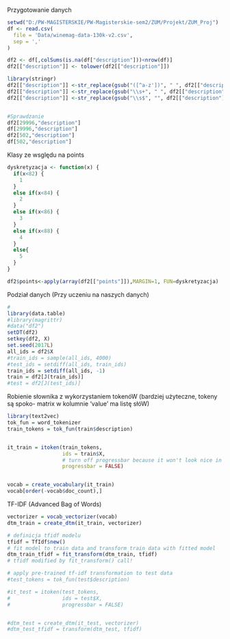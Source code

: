 Przygotowanie danych
```r
setwd("D:/PW-MAGISTERSKIE/PW-Magisterskie-sem2/ZUM/Projekt/ZUM_Proj")
df <- read.csv(
  file = 'Data/winemag-data-130k-v2.csv',
  sep = ','
)

df2 <- df[,colSums(is.na(df["description"]))<nrow(df)]
df2[["description"]] <- tolower(df2[["description"]])

library(stringr)
df2[["description"]] <-str_replace(gsub("([^a-z'])", " ", df2[["description"]]), "B", "b") 
df2[["description"]] <-str_replace(gsub("\\s+", " ", df2[["description"]]), "B", "b") 
df2[["description"]] <-str_replace(gsub("\\s$", "", df2[["description"]]), "B", "b")


#Sprawdzanie
df2[29996,"description"]
df[29996,"description"]
df2[502,"description"]
df[502,"description"]
```
Klasy ze wsględu na points
```r
dyskretyzacja <- function(x) {
  if(x<82) {
    1
  }
  else if(x<84) {
    2
  }
  else if(x<86) {
    3
  }
  else if(x<88) {
    4
  }
  else{
    5
  }
}

df2$points<-apply(array(df2[["points"]]),MARGIN=1, FUN=dyskretyzacja)
```

Podział danych (Przy uczeniu na naszych danych)


```r
#
library(data.table)
#library(magrittr)
#data("df2")
setDT(df2)
setkey(df2, X)
set.seed(2017L)
all_ids = df2$X
#train_ids = sample(all_ids, 4000)
#test_ids = setdiff(all_ids, train_ids)
train_ids = setdiff(all_ids, -1)
train = df2[J(train_ids)]
#test = df2[J(test_ids)]

```

Robienie słownika z wykorzystaniem tokenóW (bardziej użyteczne, tokeny są spoko- matrix w kolumnie 'value' ma listę słóW)

```r
library(text2vec)
tok_fun = word_tokenizer
train_tokens = tok_fun(train$description)


it_train = itoken(train_tokens,
                  ids = train$X,
                  # turn off progressbar because it won't look nice in rmd
                  progressbar = FALSE)


vocab = create_vocabulary(it_train)
vocab[order(-vocab$doc_count),]
```
 
TF-IDF (Advanced Bag of Words)


```r
vectorizer = vocab_vectorizer(vocab)
dtm_train = create_dtm(it_train, vectorizer)

# definicja tfidf modelu
tfidf = TfIdf$new()
# fit model to train data and transform train data with fitted model
dtm_train_tfidf = fit_transform(dtm_train, tfidf)
# tfidf modified by fit_transform() call!

# apply pre-trained tf-idf transformation to test data
#test_tokens = tok_fun(test$description)

#it_test = itoken(test_tokens,
#                 ids = test$X,
#                 progressbar = FALSE)


#dtm_test = create_dtm(it_test, vectorizer)
#dtm_test_tfidf = transform(dtm_test, tfidf)
```